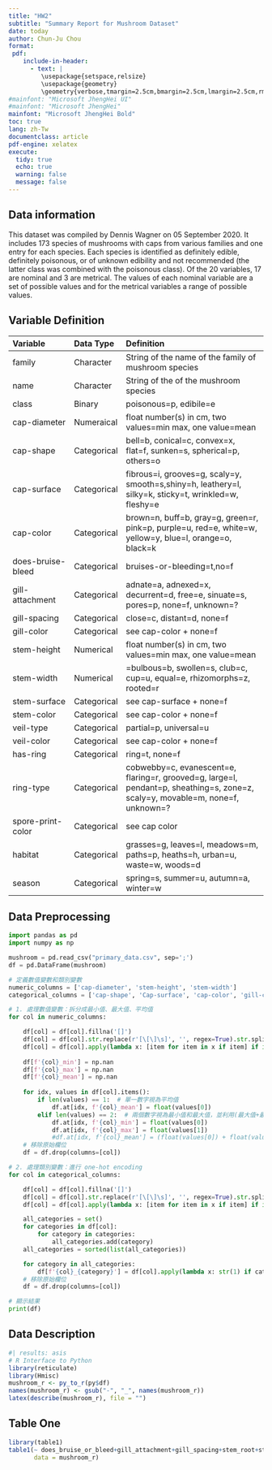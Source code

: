```yaml
---
title: "HW2"
subtitle: "Summary Report for Mushroom Dataset"
date: today
author: Chun-Ju Chou
format:
 pdf:
    include-in-header:
      - text: |
         \usepackage{setspace,relsize}
         \usepackage{geometry}
         \geometry{verbose,tmargin=2.5cm,bmargin=2.5cm,lmargin=2.5cm,rmargin=2.5cm}
#mainfont: "Microsoft JhengHei UI"
#mainfont: "Microsoft JhengHei"
mainfont: "Microsoft JhengHei Bold"
toc: true
lang: zh-Tw
documentclass: article
pdf-engine: xelatex
execute:
  tidy: true
  echo: true
  warning: false
  message: false
---
```


## Data information

This dataset was compiled by Dennis Wagner on 05 September 2020. It includes 173 species of mushrooms with caps from various families and one entry for each species. Each species is identified as definitely edible, definitely poisonous, or of unknown edibility and not recommended (the latter class was combined with the poisonous class). Of the 20 variables, 17 are nominal and 3 are metrical. The values of each nominal variable are a set of possible values and for the metrical variables a range of possible values.

## Variable Definition

| Variable  | Data Type | Definition |
|:------------------- |:----------|:------------------------------------------------|
| family  | Character | String of the name of the family of mushroom species |
| name   | Character |  String of the of the mushroom species |
| class  | Binary | poisonous=p, edibile=e |
| cap-diameter | Numeraical |  float number(s) in cm, two values=min max, one value=mean |
| cap-shape   | Categorical |  bell=b, conical=c, convex=x, flat=f, sunken=s, spherical=p, others=o |
| cap-surface  | Categorical |  fibrous=i, grooves=g, scaly=y, smooth=s,shiny=h, leathery=l, silky=k, sticky=t, wrinkled=w, fleshy=e |
| cap-color  | Categorical |  brown=n, buff=b, gray=g, green=r, pink=p, purple=u, red=e, white=w, yellow=y, blue=l, orange=o, black=k |
| does-bruise-bleed   | Categorical |  bruises-or-bleeding=t,no=f |
| gill-attachment   | Categorical | adnate=a, adnexed=x, decurrent=d, free=e, sinuate=s, pores=p, none=f, unknown=? |
| gill-spacing   | Categorical |  close=c, distant=d, none=f |
| gill-color  | Categorical |  see cap-color + none=f |
| stem-height   | Numerical |  float number(s) in cm, two values=min max, one value=mean |
| stem-width   | Numerical |  =bulbous=b, swollen=s, club=c, cup=u, equal=e, rhizomorphs=z, rooted=r |
| stem-surface   | Categorical |  see cap-surface + none=f |
| stem-color   | Categorical |  see cap-color + none=f |
| veil-type   | Categorical | partial=p, universal=u |
| veil-color   | Categorical |  see cap-color + none=f |
| has-ring  | Categorical |  ring=t, none=f |
| ring-type   | Categorical | cobwebby=c, evanescent=e, flaring=r, grooved=g, large=l, pendant=p, sheathing=s, zone=z, scaly=y, movable=m, none=f, unknown=? |
| spore-print-color   | Categorical |  see cap color |
| habitat   | Categorical | grasses=g, leaves=l, meadows=m, paths=p, heaths=h, urban=u, waste=w, woods=d |
| season   | Categorical |  spring=s, summer=u, autumn=a, winter=w |

## Data Preprocessing

```python
import pandas as pd
import numpy as np

mushroom = pd.read_csv("primary_data.csv", sep=';')
df = pd.DataFrame(mushroom)

# 定義數值變數和類別變數
numeric_columns = ['cap-diameter', 'stem-height', 'stem-width']
categorical_columns = ['cap-shape', 'Cap-surface', 'cap-color', 'gill-color', 'stem-color', 'veil-color', 'habitat', 'season']

# 1. 處理數值變數：拆分成最小值、最大值、平均值
for col in numeric_columns:

    df[col] = df[col].fillna('[]')
    df[col] = df[col].str.replace(r'[\[\]\s]', '', regex=True).str.split(',')
    df[col] = df[col].apply(lambda x: [item for item in x if item] if isinstance(x, list) else [])
    
    df[f'{col}_min'] = np.nan
    df[f'{col}_max'] = np.nan
    df[f'{col}_mean'] = np.nan
    
    for idx, values in df[col].items():
        if len(values) == 1:  # 單一數字視為平均值
            df.at[idx, f'{col}_mean'] = float(values[0])
        elif len(values) == 2:  # 兩個數字視為最小值和最大值，並利用(最大值+最小值)/2=平均值
            df.at[idx, f'{col}_min'] = float(values[0])
            df.at[idx, f'{col}_max'] = float(values[1])
            #df.at[idx, f'{col}_mean'] = (float(values[0]) + float(values[1])) / 2 
    # 移除原始欄位
    df = df.drop(columns=[col])

# 2. 處理類別變數：進行 one-hot encoding
for col in categorical_columns:

    df[col] = df[col].fillna('[]')
    df[col] = df[col].str.replace(r'[\[\]\s]', '', regex=True).str.split(',')
    df[col] = df[col].apply(lambda x: [item for item in x if item] if isinstance(x, list) else [])

    all_categories = set()
    for categories in df[col]:
        for category in categories:
            all_categories.add(category)
    all_categories = sorted(list(all_categories)) 

    for category in all_categories:
        df[f'{col}_{category}'] = df[col].apply(lambda x: str(1) if category in x else str(0))
    # 移除原始欄位
    df = df.drop(columns=[col])

# 顯示結果
print(df)
```

## Data Description

```r
#| results: asis
# R Interface to Python
library(reticulate)
library(Hmisc)
mushroom_r <- py_to_r(py$df)
names(mushroom_r) <- gsub("-", "_", names(mushroom_r))
latex(describe(mushroom_r), file = "")
```

## Table One

```r
library(table1)
table1(~ does_bruise_or_bleed+gill_attachment+gill_spacing+stem_root+stem_surface+veil_type+has_ring+ring_type+Spore_print_color+cap_diameter_min+cap_diameter_max+cap_diameter_mean+stem_height_min+stem_height_max+stem_height_mean+stem_width_min+stem_width_max+stem_width_mean+cap_shape_b+cap_shape_c+cap_shape_f+cap_shape_o+cap_shape_p+cap_shape_s+cap_shape_x+Cap_surface_d+Cap_surface_e+Cap_surface_g+Cap_surface_h+Cap_surface_i+Cap_surface_k+Cap_surface_l+Cap_surface_s+Cap_surface_t+Cap_surface_w+Cap_surface_y+cap_color_b+cap_color_e+cap_color_g+cap_color_k+cap_color_l+cap_color_n+cap_color_o+cap_color_p+cap_color_r+cap_color_u+cap_color_w+cap_color_y+gill_color_b+gill_color_e+gill_color_f+gill_color_g+gill_color_k+gill_color_n+gill_color_o+gill_color_p+gill_color_r+gill_color_u+gill_color_w+gill_color_y+stem_color_b+stem_color_e+stem_color_f+stem_color_g+stem_color_k+stem_color_l+stem_color_n+stem_color_o+stem_color_p+stem_color_r+stem_color_u+stem_color_w+stem_color_y+veil_color_e+veil_color_k+veil_color_n+veil_color_u+veil_color_w+veil_color_y+habitat_d+habitat_g+habitat_h+habitat_l+habitat_m+habitat_p+habitat_u+habitat_w+season_a+season_s+season_u+season_w | class, 
       data = mushroom_r)
```
